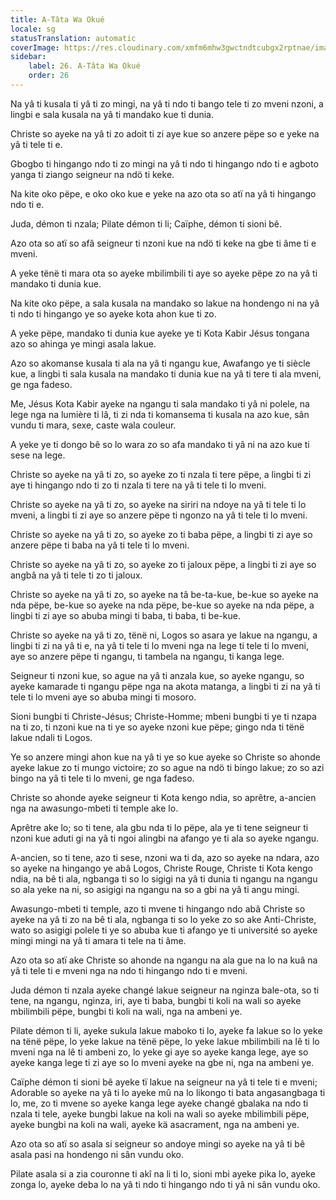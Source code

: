 ```yaml
---
title: A-Tâta Wa Okué
locale: sg
statusTranslation: automatic
coverImage: https://res.cloudinary.com/xmfm6mhw3gwctndtcubgx2rptnae/image/upload/v1741354419/small_cover_la_gran_rebelion_28716e29d2.webp
sidebar:
    label: 26. A-Tâta Wa Okué
    order: 26
---
```

Na yâ ti kusala ti yâ ti zo mingi, na yâ ti ndo ti bango tele ti zo mveni nzoni, a lingbi e sala kusala na yâ ti mandako kue ti dunia.

Christe so ayeke na yâ ti zo adoit ti zi aye kue so anzere pëpe so e yeke na yâ ti tele ti e.

Gbogbo ti hingango ndo ti zo mingi na yâ ti ndo ti hingango ndo ti e agboto yanga ti ziango seigneur na ndö ti keke.

Na kite oko pëpe, e oko oko kue e yeke na azo ota so atï na yâ ti hingango ndo ti e.

Juda, démon ti nzala; Pilate démon ti li; Caïphe, démon ti sioni bê.

Azo ota so atï so afâ seigneur ti nzoni kue na ndö ti keke na gbe ti âme ti e mveni.

A yeke tënë ti mara ota so ayeke mbilimbili ti aye so ayeke pëpe zo na yâ ti mandako ti dunia kue.

Na kite oko pëpe, a sala kusala na mandako so lakue na hondengo ni na yâ ti ndo ti hingango ye so ayeke kota ahon kue ti zo.

A yeke pëpe, mandako ti dunia kue ayeke ye ti Kota Kabir Jésus tongana azo so ahinga ye mingi asala lakue.

Azo so akomanse kusala ti ala na yâ ti ngangu kue, Awafango ye ti siècle kue, a lingbi ti sala kusala na mandako ti dunia kue na yâ ti tere ti ala mveni, ge nga fadeso.

Me, Jésus Kota Kabir ayeke na ngangu ti sala mandako ti yâ ni polele, na lege nga na lumière ti lâ, ti zi nda ti komansema ti kusala na azo kue, sân vundu ti mara, sexe, caste wala couleur.

A yeke ye ti dongo bê so lo wara zo so afa mandako ti yâ ni na azo kue ti sese na lege.

Christe so ayeke na yâ ti zo, so ayeke zo ti nzala ti tere pëpe, a lingbi ti zi aye ti hingango ndo ti zo ti nzala ti tere na yâ ti tele ti lo mveni.

Christe so ayeke na yâ ti zo, so ayeke na siriri na ndoye na yâ ti tele ti lo mveni, a lingbi ti zi aye so anzere pëpe ti ngonzo na yâ ti tele ti lo mveni.

Christe so ayeke na yâ ti zo, so ayeke zo ti baba pëpe, a lingbi ti zi aye so anzere pëpe ti baba na yâ ti tele ti lo mveni.

Christe so ayeke na yâ ti zo, so ayeke zo ti jaloux pëpe, a lingbi ti zi aye so angbâ na yâ ti tele ti zo ti jaloux.

Christe so ayeke na yâ ti zo, so ayeke na tâ be-ta-kue, be-kue so ayeke na nda pëpe, be-kue so ayeke na nda pëpe, be-kue so ayeke na nda pëpe, a lingbi ti zi aye so abuba mingi ti baba, ti baba, ti be-kue.

Christe so ayeke na yâ ti zo, tënë ni, Logos so asara ye lakue na ngangu, a lingbi ti zi na yâ ti e, na yâ ti tele ti lo mveni nga na lege ti tele ti lo mveni, aye so anzere pëpe ti ngangu, ti tambela na ngangu, ti kanga lege.

Seigneur ti nzoni kue, so ague na yâ ti anzala kue, so ayeke ngangu, so ayeke kamarade ti ngangu pëpe nga na akota matanga, a lingbi ti zi na yâ ti tele ti lo mveni aye so abuba mingi ti mosoro.

Sioni bungbi ti Christe-Jésus; Christe-Homme; mbeni bungbi ti ye ti nzapa na ti zo, ti nzoni kue na ti ye so ayeke nzoni kue pëpe; gingo nda ti tënë lakue ndali ti Logos.

Ye so anzere mingi ahon kue na yâ ti ye so kue ayeke so Christe so ahonde ayeke lakue zo ti mungo victoire; zo so ague na ndö ti bingo lakue; zo so azi bingo na yâ ti tele ti lo mveni, ge nga fadeso.

Christe so ahonde ayeke seigneur ti Kota kengo ndia, so aprêtre, a-ancien nga na awasungo-mbeti ti temple ake lo.

Aprêtre ake lo; so ti tene, ala gbu nda ti lo pëpe, ala ye ti tene seigneur ti nzoni kue aduti gi na yâ ti ngoi alingbi na afango ye ti ala so ayeke ngangu.

A-ancien, so ti tene, azo ti sese, nzoni wa ti da, azo so ayeke na ndara, azo so ayeke na hingango ye abâ Logos, Christe Rouge, Christe ti Kota kengo ndia, na bê ti ala, ngbanga ti so lo sigigi na yâ ti dunia ti ngangu na ngangu so ala yeke na ni, so asigigi na ngangu na so a gbi na yâ ti angu mingi.

Awasungo-mbeti ti temple, azo ti mvene ti hingango ndo abâ Christe so ayeke na yâ ti zo na bê ti ala, ngbanga ti so lo yeke zo so ake Anti-Christe, wato so asigigi polele ti ye so abuba kue ti afango ye ti université so ayeke mingi mingi na yâ ti amara ti tele na ti âme.

Azo ota so atï ake Christe so ahonde na ngangu na ala gue na lo na kuâ na yâ ti tele ti e mveni nga na ndo ti hingango ndo ti e mveni.

Juda démon ti nzala ayeke changé lakue seigneur na nginza bale-ota, so ti tene, na ngangu, nginza, iri, aye ti baba, bungbi ti koli na wali so ayeke mbilimbili pëpe, bungbi ti koli na wali, nga na ambeni ye.

Pilate démon ti li, ayeke sukula lakue maboko ti lo, ayeke fa lakue so lo yeke na tënë pëpe, lo yeke lakue na tënë pëpe, lo yeke lakue mbilimbili na lê ti lo mveni nga na lê ti ambeni zo, lo yeke gi aye so ayeke kanga lege, aye so ayeke kanga lege ti zi aye so lo mveni ayeke na gbe ni, nga na ambeni ye.

Caïphe démon ti sioni bê ayeke tï lakue na seigneur na yâ ti tele ti e mveni; Adorable so ayeke na yâ ti lo ayeke mû na lo likongo ti bata angasangbaga ti lo, me, zo ti mvene so ayeke kanga lege ayeke changé gbalaka na ndo ti nzala ti tele, ayeke bungbi lakue na koli na wali so ayeke mbilimbili pëpe, ayeke bungbi na koli na wali, ayeke kä asacrament, nga na ambeni ye.

Azo ota so atï so asala si seigneur so andoye mingi so ayeke na yâ ti bê asala pasi na hondengo ni sân vundu oko.

Pilate asala si a zia couronne ti akî na li ti lo, sioni mbi ayeke pika lo, ayeke zonga lo, ayeke deba lo na yâ ti ndo ti hingango ndo ti yâ ni sân vundu oko.

